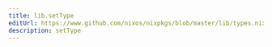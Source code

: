 ```yaml
---
title: lib.setType
editUrl: https://www.github.com/nixos/nixpkgs/blob/master/lib/types.nix#L72C13
description: setType
---
```




<LinkCard
    title="Contribute Now!"
    description="API Documentation is done in our source code"
    href="https://www.github.com/nixos/nixpkgs/blob/master/lib/types.nix#L72C13"
/>

